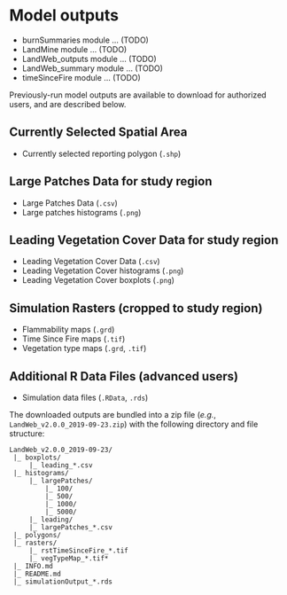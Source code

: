 # Model outputs {-}

- burnSummaries module ... (TODO)
- LandMine module ... (TODO)
- LandWeb_outputs module ... (TODO)
- LandWeb_summary module ... (TODO)
- timeSinceFire module ... (TODO)

Previously-run model outputs are available to download for authorized users, and are described below.

## Currently Selected Spatial Area

- Currently selected reporting polygon (`.shp`)

## Large Patches Data for study region

- Large Patches Data (`.csv`)
- Large patches histograms (`.png`)

## Leading Vegetation Cover Data for study region

- Leading Vegetation Cover Data (`.csv`)
- Leading Vegetation Cover histograms (`.png`)
- Leading Vegetation Cover boxplots (`.png`)

## Simulation Rasters (cropped to study region)

- Flammability maps (`.grd`)
- Time Since Fire maps (`.tif`)
- Vegetation type maps (`.grd`, `.tif`)

## Additional R Data Files (advanced users)

- Simulation data files (`.RData`, `.rds`)

The downloaded outputs are bundled into a zip file (*e.g.*, `LandWeb_v2.0.0_2019-09-23.zip`) with the following directory and file structure:

```
LandWeb_v2.0.0_2019-09-23/
 |_ boxplots/
     |_ leading_*.csv
 |_ histograms/
     |_ largePatches/
         |_ 100/
         |_ 500/
         |_ 1000/
         |_ 5000/
     |_ leading/
     |_ largePatches_*.csv
 |_ polygons/
 |_ rasters/
     |_ rstTimeSinceFire_*.tif
     |_ vegTypeMap_*.tif*
 |_ INFO.md
 |_ README.md
 |_ simulationOutput_*.rds
```
